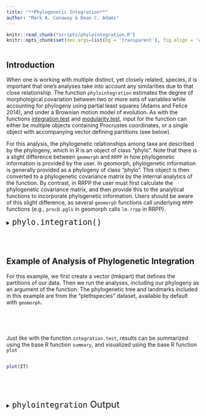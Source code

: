 ```yaml
---
title: "**Phylogenetic Integration**"
author: "Mark A. Conaway & Dean C. Adams"
---
```


```r
knitr::read_chunk("scripts/phylointegration.R")
knitr::opts_chunk$set(dev.args=list(bg = 'transparent'), fig.align = 'center', class.source = ".custom-inline", class.output = ".custom-inline")
```

```r

```

## **Introduction** 

When one is working with multiple distinct, yet closely related, species, it is important that one's analyses take into account any similarities due to that close relationship. The function `phylointegration` estimates the degree of morphological covariation between two or more sets of variables while accounting for phylogeny using partial least squares (Adams and Felice 2014), and under a Brownian motion model of evolution. As with the functions [integration.test]() and [modularity.test](), input for the function can either be multiple objects containing Procrustes coordinates, or a single object with accompanying vector defining partitions (see below).

For this analysis, the phylogenetic relationships among taxa are described by the phylogeny, which in R is an object of class "phylo". Note that there is a slight difference between `geomorph` and `RRPP` in how phylogenetic information is provided by the user. In geomorph, phylogenetic information is generally provided as a phylogeny of class "phylo". This object is then converted to a phylogenetic covariance matrix by the internal analytics of the function. By contrast, in RRPP the user must first calculate the phylogenetic covariance matrix, and then provide this to the analytical functions to incorporate phylogenetic information. Users should be aware of this slight difference, as several `geomorph` functions call underlying `RRPP` functions (e.g., `procD.pgls` in geomorph calls `lm.rrpp` in RRPP).

<div class = "func">
<details>
  <summary> <font size="+2"> `phylo.integration()` </font> </summary>
  
* $A$: A 2D array (n x [p1 x k1]) or 3D array (p1 x k1 x n) containing Procrustes shape variables for the first block
* $A2$: An optional 2D array (n x [p2 x k2]) or 3D array (p2 x k2 x n) containing Procrustes shape variables for the second block
* $phy$: A [phylogenetic tree]() of class phylo
* $partition.gp$: A list of which landmarks (or variables) belong in which partition: (e.g. A, A, A, B, B, B, C, C, C). Required when only one dataset is provided.
* $iter$: Number of iterations for significance testing
* $seed$: An optional argument for setting the seed for random permutations of the resampling procedure. If left NULL (the default), the exact same P-values will be found for repeated runs of the analysis (with the same number of iterations). If seed = "random", a random seed will be used, and P-values will vary. One can also specify an integer for specific seed values, which might be of interest for advanced users.
* $print.progress$: A logical (TRUE/FALSE) value to indicate whether a progress bar should be printed to the screen. This is helpful for long-running analyses.

</details>
</div>
<br></br>

## **Example of Analysis of Phylogenetic Integration**

For this example, we first create a vector (lmkpart) that defines the partitions of our data. Then we run the analyses, including our phylogeny as an argument of the function. The phylogenetic tree and landmarks included in this example are from the "plethspecies" dataset, available by default with `geomorph`.

<div class = "code">
```r

```
</div>
<br></br>

Just like with the function `integration.test`, results can be summarized using the base R function `summary`, and visualized using the base R function `plot`

```r

```

<div class = "code">
```r
plot(IT)
```
</div>
<br></br>

```r

```

<div class = "func">
<details>
  <summary> <font size="+2"> `phylointegration` Output </font> </summary>

This function returns an object of class "pls" that contains the following values, each of which can be accessed separately with the $ operator.
  
*  $r.pls$:	The correlation coefficient between scores of projected values on the first singular vectors of left (x) and right (y) blocks of landmarks (or other variables). This value can only be negative if single variables are input, as it reduces to the Pearson correlation coefficient.
* $r.pls.mat$: The pairwise r.pls, if the number of partitions is greater than 2.
* $P.value$:	The empirically calculated P-value from the resampling procedure.
* $Effect.Size$: The multivariate effect size associated with sigma.d.ratio.
* $left.pls.vectors$:	The singular vectors of the left (x) block
* $right.pls.vectors$:	The singular vectors of the right (y) block
* $random.r$:	The correlation coefficients found in each random permutation of the resampling procedure.
* $XScores$:	Values of left (x) block projected onto singular vectors.
* $YScores$:	Values of right (y) block projected onto singular vectors.
* $svd$:	The singular value decomposition of the cross-covariances.
* $A1$:	Input values for the left block (for 2 modules only).
* $A2$:	Input values for the right block (for 2 modules only).
* $A1.matrix$:	Left block (matrix) found from A1.
* $A2.matrix$:Right block (matrix) found from A2.
* $Pcov$: The phylogenetic transformation matrix, needed for certain other analyses.
* $permutations$:	The number of random permutations used in the resampling procedure.
* $call$:	The match call (input code).
  
</details>
</div>
<br></br>
